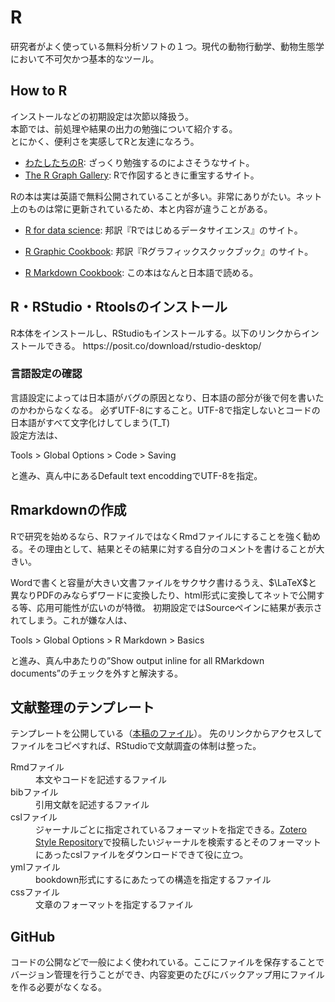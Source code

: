 # R
研究者がよく使っている無料分析ソフトの１つ。現代の動物行動学、動物生態学において不可欠かつ基本的なツール。

## How to R
インストールなどの初期設定は次節以降扱う。<br>
本節では、前処理や結果の出力の勉強について紹介する。<br>
とにかく、便利さを実感してRと友達になろう。


- [わたしたちのR](https://www.jaysong.net/RBook/):
ざっくり勉強するのによさそうなサイト。
- [The R Graph Gallery](https://r-graph-gallery.com/index.html): Rで作図するときに重宝するサイト。

Rの本は実は英語で無料公開されていることが多い。非常にありがたい。ネット上のものは常に更新されているため、本と内容が違うことがある。

- [R for data science](https://r4ds.had.co.nz/):
邦訳『Rではじめるデータサイエンス』のサイト。

- [R Graphic Cookbook](https://r-graphics.org/):
邦訳『Rグラフィックスクックブック』のサイト。

- [R Markdown Cookbook](https://gedevan-aleksizde.github.io/rmarkdown-cookbook/):
この本はなんと日本語で読める。

## R・RStudio・Rtoolsのインストール
R本体をインストールし、RStudioもインストールする。以下のリンクからインストールできる。
https://posit.co/download/rstudio-desktop/

### 言語設定の確認
言語設定によっては日本語がバグの原因となり、日本語の部分が後で何を書いたのかわからなくなる。
必ずUTF-8にすること。UTF-8で指定しないとコードの日本語がすべて文字化けしてしまう(T_T)<br>
設定方法は、

Tools > Global Options > Code > Saving

と進み、真ん中にあるDefault text encoddingでUTF-8を指定。

## Rmarkdownの作成
Rで研究を始めるなら、RファイルではなくRmdファイルにすることを強く勧める。その理由として、結果とその結果に対する自分のコメントを書けることが大きい。

Wordで書くと容量が大きい文書ファイルをサクサク書けるうえ、$\LaTeX$と異なりPDFのみならずワードに変換したり、html形式に変換してネットで公開する等、応用可能性が広いのが特徴。
初期設定ではSourceペインに結果が表示されてしまう。これが嫌な人は、

Tools > Global Options > R Markdown > Basics

と進み、真ん中あたりの"Show output inline for all RMarkdown documents"のチェックを外すと解決する。
 

## 文献整理のテンプレート
テンプレートを公開している（[本稿のファイル](https://github.com/tabutan/study_method)）。
先のリンクからアクセスしてファイルをコピペすれば、RStudioで文献調査の体制は整った。

Rmdファイル
: 本文やコードを記述するファイル

bibファイル
: 引用文献を記述するファイル

cslファイル
: ジャーナルごとに指定されているフォーマットを指定できる。[Zotero Style Repository](https://www.zotero.org/styles)で投稿したいジャーナルを検索するとそのフォーマットにあったcslファイルをダウンロードできて役に立つ。

ymlファイル
: bookdown形式にするにあたっての構造を指定するファイル

cssファイル
: 文章のフォーマットを指定するファイル

## GitHub
コードの公開などで一般によく使われている。ここにファイルを保存することでバージョン管理を行うことができ、内容変更のたびにバックアップ用にファイルを作る必要がなくなる。

<!-- ### GitHubアカウントの作成 -->

<!-- ### Gitソフトウェアのインストール -->

<!-- ### リポジトリ－の作成 -->


<!-- ### commmit & push -->
<!-- コメントを付けてコミットし、その後プッシュすることでGitHubに保存される。 -->

<!-- ### pull -->
<!-- GitHubに保存したファイルをPCに取り込む。 -->




